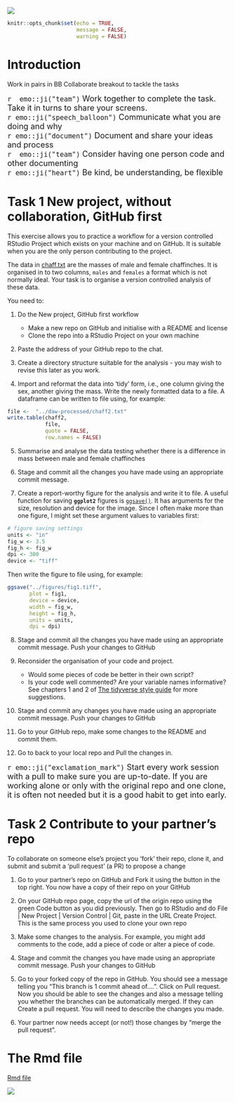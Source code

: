 ![](../pics/58M.png)

```r
knitr::opts_chunk$set(echo = TRUE,
                      message = FALSE,
                      warning = FALSE)
```

# Introduction

Work in pairs in BB Collaborate breakout to tackle the tasks

<font size = "4">
`r  emo::ji("team")` Work together to complete the task. Take it in turns to share your screens.   
`r emo::ji("speech_balloon")` Communicate what you are doing and why  
`r emo::ji("document")` Document and share your ideas and process   
`r  emo::ji("team")` Consider having one person code and other documenting  
`r emo::ji("heart")` Be kind, be understanding, be flexible   
</font>


# Task 1 New project, without collaboration, GitHub first

This exercise allows you to practice a workflow for a version controlled  RStudio Project which exists on your machine and on GitHub. It is suitable when you are the only person contributing to the project.

The data in [chaff.txt](../data-raw/chaff.txt) are the masses of male and female chaffinches. It is organised in to two columns, `males` and `females` a format which is not normally ideal. Your task is to organise a version controlled analysis of these data.

You need to:

1. Do the New project, GitHub first workflow
   * Make a new repo on GitHub and initialise with a README and license  
   * Clone the repo into a RStudio Project on your own machine  

2. Paste the address of your GitHub repo to the chat.  

3. Create a directory structure suitable for the analysis - you may wish to revise this later as you work.  

4. Import and reformat the data into 'tidy' form, i.e., one column giving the sex, another giving the mass. Write the newly formatted data to a file.  A dataframe can be written to file using, for example:
```r
file <-  "../daw-processed/chaff2.txt"
write.table(chaff2, 
            file, 
            quote = FALSE,
            row.names = FALSE)
```

5. Summarise and analyse the data testing whether there is a difference in mass between male and female chaffinches

6. Stage and commit all the changes you have made using an appropriate commit message. 

7. Create a report-worthy figure for the analysis and write it to file. A useful function for saving **`ggplot2`** figures is [`ggsave()`](https://ggplot2.tidyverse.org/reference/ggsave.html). It has arguments for the size, resolution and device for the image. Since I often make more than one figure, I might set these argument values to variables first:

```r
# figure saving settings
units <- "in"  
fig_w <- 3.5
fig_h <- fig_w
dpi <- 300
device <- "tiff" 
```
Then write the figure to file using, for example:

```r
ggsave("../figures/fig1.tiff",
       plot = fig1,
       device = device,
       width = fig_w,
       height = fig_h,
       units = units,
       dpi = dpi)
```

8. Stage and commit all the changes you have made using an appropriate commit message. Push your changes to GitHub

9. Reconsider the organisation of your code and project.
   * Would some pieces of code be better in their own script?  
   * Is your code well commented? Are your variable names informative? See chapters 1 and 2 of [The tidyverse style guide](https://style.tidyverse.org/) for more suggestions.  

10. Stage and commit any changes you have made using an appropriate commit message. Push your changes to GitHub

11. Go to your GitHub repo, make some changes to the README and commit them.

12. Go to back to your local repo and Pull the changes in.

<font size = "4">
`r emo::ji("exclamation_mark")` Start every work session with a pull to make sure you are up-to-date. If you are working alone or only with the original repo and one clone, it is often not needed but it is a good habit to get into early.
</font>


# Task 2 Contribute to your partner's repo

To collaborate on someone else's project you 'fork' their repo, clone it, and submit and submit a 'pull request' (a PR) to propose a change

1. Go to your partner's repo on GitHub and Fork it using the button in the top right. You now have a copy of their repo on your GitHub

2. On your GitHub repo page, copy the url of the origin repo using the green Code button as you did previously. Then go to RStudio and do File | New Project | Version Control | Git, paste in the URL Create Project. This is the same process you used to clone your own repo

3. Make some changes to the analysis. For example, you might add comments to the code, add a piece of code or alter a piece of code.

4. Stage and commit the changes you have made using an appropriate commit message. Push your changes to GitHub

5. Go to your forked copy of the repo in GitHub. You should see a message telling you "This branch is 1 commit ahead of....". Click on Pull request. Now you should be able to see the changes and also a message telling you whether the branches can be automatically merged. If they can Create a pull request. You will need to describe the changes you made.

6. Your partner now needs accept (or not!) those changes by "merge the pull request".


# The Rmd file

[Rmd file](01_project_organisation.Rmd)

![](../pics/58Mend.png)


